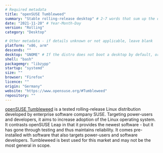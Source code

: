```yaml
---
# Required metadata
title: "openSUSE Tumbleweed"
summary: "Stable rolling-release desktop" # 2-7 words that sum up the distribution
date: "2021-11-20" # Year-Month-Day
version: "Rolling"
category: "Desktop"

# Other metadata - if details unknown or not applicable, leave blank
platform: "x86, arm"
descends: ""
desktop: "GNOME" # If the distro does not boot a desktop by default, or doesn't ship one, leave 'desktop' blank
shell: "bash"
packagemgr: "libzypp"
startup: "systemd"
size: ""
browser: "Firefox"
licence: ""
origin: "Germany"
website: "https://www.opensuse.org/#Tumbleweed"
repository: ""
---
```


[openSUSE Tumbleweed](https://www.opensuse.org/#Tumbleweed) is a tested rolling-release Linux distribution developed by enterprise software company SUSE. Targeting power-users and developers, it aims to increase adoption of the Linux operating system. It contrasts openSUSE Leap in that it provides the newest software - but it has gone through testing and thus maintains reliability. It comes pre-installed with software that also targets power-users and software developers. Tumbleweed is best used for this market and may not be the most general in scope.
